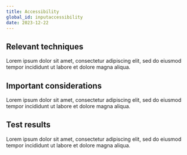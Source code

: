 ```yaml
---
title: Accessibility
global_id: inputaccessibility
date: 2023-12-22
---
```


## Relevant techniques
Lorem ipsum dolor sit amet, consectetur adipiscing elit, sed do eiusmod tempor incididunt ut labore et dolore magna aliqua. 

## Important considerations
Lorem ipsum dolor sit amet, consectetur adipiscing elit, sed do eiusmod tempor incididunt ut labore et dolore magna aliqua. 

## Test results
Lorem ipsum dolor sit amet, consectetur adipiscing elit, sed do eiusmod tempor incididunt ut labore et dolore magna aliqua. 